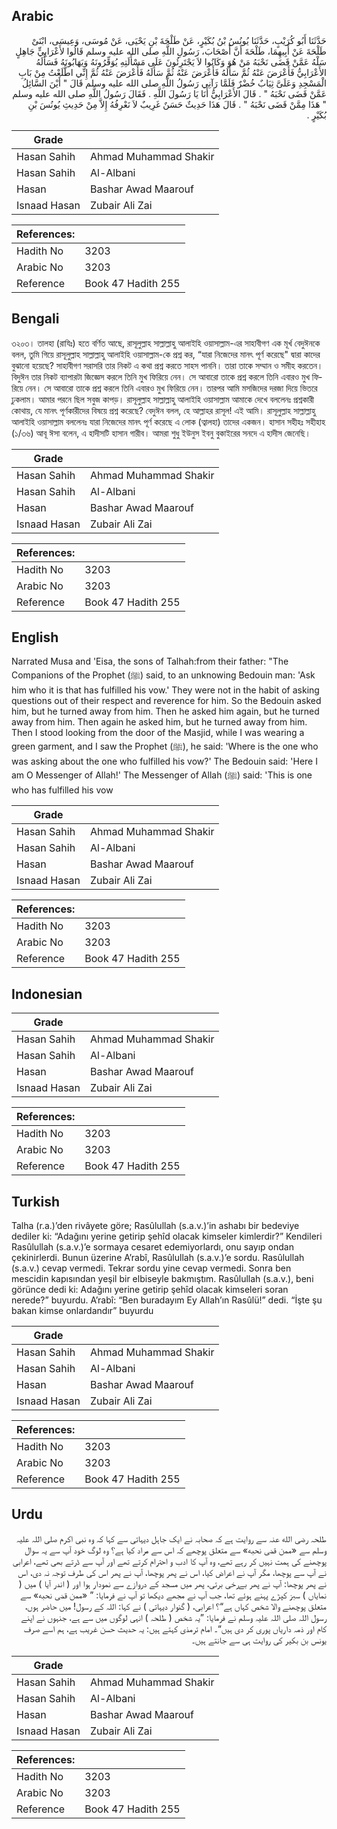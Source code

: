 ## Arabic


<div dir="rtl" lang="ar" style={{fontSize:'larger',backgroundColor:'#f8f9fa',padding:20}}>
حَدَّثَنَا أَبُو كُرَيْبٍ، حَدَّثَنَا يُونُسُ بْنُ بُكَيْرٍ، عَنْ طَلْحَةَ بْنِ يَحْيَى، عَنْ مُوسَى، وَعِيسَى، ابْنَىْ طَلْحَةَ عَنْ أَبِيهِمَا، طَلْحَةَ أَنَّ أَصْحَابَ، رَسُولِ اللَّهِ صلى الله عليه وسلم قَالُوا لأَعْرَابِيٍّ جَاهِلٍ سَلْهُ عَمَّنْ قَضَى نَحْبَهُ مَنْ هُوَ وَكَانُوا لاَ يَجْتَرِئُونَ عَلَى مَسْأَلَتِهِ يُوَقِّرُونَهُ وَيَهَابُونَهُ فَسَأَلَهُ الأَعْرَابِيُّ فَأَعْرَضَ عَنْهُ ثُمَّ سَأَلَهُ فَأَعْرَضَ عَنْهُ ثُمَّ سَأَلَهُ فَأَعْرَضَ عَنْهُ ثُمَّ إِنِّي اطَّلَعْتُ مِنْ بَابِ الْمَسْجِدِ وَعَلَىَّ ثِيَابٌ خُضْرٌ فَلَمَّا رَآنِي رَسُولُ اللَّهِ صلى الله عليه وسلم قَالَ ‏"‏ أَيْنَ السَّائِلُ عَمَّنْ قَضَى نَحْبَهُ ‏"‏ ‏.‏ قَالَ الأَعْرَابِيُّ أَنَا يَا رَسُولَ اللَّهِ ‏.‏ فَقَالَ رَسُولُ اللَّهِ صلى الله عليه وسلم ‏"‏ هَذَا مِمَّنْ قَضَى نَحْبَهُ ‏"‏ ‏.‏ قَالَ هَذَا حَدِيثٌ حَسَنٌ غَرِيبٌ لاَ نَعْرِفُهُ إِلاَّ مِنْ حَدِيثِ يُونُسَ بْنِ بُكَيْرٍ ‏.‏
</div>
<div style={{backgroundColor:'#f8f9fa',padding:20, marginBottom: 10}}><table> <thead> <tr> <th>Grade</th> <th></th> </tr> </thead> <tbody> <tr><td>Hasan Sahih</td><td>Ahmad Muhammad Shakir</td></tr><tr><td>Hasan Sahih</td><td>Al-Albani</td></tr><tr><td>Hasan</td><td>Bashar Awad Maarouf</td></tr><tr><td>Isnaad Hasan</td><td>Zubair Ali Zai</td></tr></tbody></table><table> <thead> <tr> <th>References:</th> <th></th> </tr> </thead> <tbody><tr><td>Hadith No</td><td>3203</td></tr><tr><td>Arabic No</td><td>3203</td></tr><tr><td>Reference</td><td>Book 47 Hadith 255</td></tr></tbody></table></div>

## Bengali


<div dir="ltr" lang="bn" style={{fontSize:'larger',backgroundColor:'#f8f9fa',padding:20}}>
৩২০৩। তালহা (রাযিঃ) হতে বর্ণিত আছে, রাসূলুল্লাহ সাল্লাল্লাহু আলাইহি ওয়াসাল্লাম-এর সাহাবীগণ এক মূৰ্খ বেদুঈনকে বলল, তুমি গিয়ে রাসূলুল্লাহ সাল্লাল্লাহু আলাইহি ওয়াসাল্লাম-কে প্রশ্ন কর, “যারা নিজেদের মানৎ পূর্ণ করেছে" দ্বারা কাদের বুঝানো হয়েছে? সাহাবীগণ সরাসরি তার নিকট এ কথা প্রশ্ন করতে সাহস পাননি। তারা তাকে সম্মান ও সমীহ করতেন। বিদুঈন তার নিকট ব্যাপারটা জিজ্ঞেস করলে তিনি মুখ ফিরিয়ে নেন। সে আবারো তাকে প্রশ্ন করলে তিনি এবারও মুখ ফিরিয়ে নেন। সে আবারো তাকে প্রশ্ন করলে তিনি এবারও মুখ ফিরিয়ে নেন। তারপর আমি মসজিদের দরজা দিয়ে ভিতরে ঢুকলাম। আমার পরনে ছিল সবুজ কাপড়। রাসূলুল্লাহ সাল্লাল্লাহু আলাইহি ওয়াসাল্লাম আমাকে দেখে বললেনঃ প্রশ্নকারী কোথায়, যে মানৎ পূর্ণকারীদের বিষয়ে প্রশ্ন করেছে? বেদুঈন বলল, হে আল্লাহর রাসূল! এই আমি। রাসূলুল্লাহ সাল্লাল্লাহু আলাইহি ওয়াসাল্লাম বললেনঃ যারা নিজেদের মানৎ পূর্ণ করেছে এ লোক (ত্বালহা) তাদের একজন। হাসান সহীহঃ সহীহাহ (১/৩৬) আবূ ঈসা বলেন, এ হাদীসটি হাসান গারীব। আমরা শুধু ইউনুস ইবনু বুকাইরের সনদে এ হাদীস জেনেছি।
</div>
<div style={{backgroundColor:'#f8f9fa',padding:20, marginBottom: 10}}><table> <thead> <tr> <th>Grade</th> <th></th> </tr> </thead> <tbody> <tr><td>Hasan Sahih</td><td>Ahmad Muhammad Shakir</td></tr><tr><td>Hasan Sahih</td><td>Al-Albani</td></tr><tr><td>Hasan</td><td>Bashar Awad Maarouf</td></tr><tr><td>Isnaad Hasan</td><td>Zubair Ali Zai</td></tr></tbody></table><table> <thead> <tr> <th>References:</th> <th></th> </tr> </thead> <tbody><tr><td>Hadith No</td><td>3203</td></tr><tr><td>Arabic No</td><td>3203</td></tr><tr><td>Reference</td><td>Book 47 Hadith 255</td></tr></tbody></table></div>

## English


<div dir="ltr" lang="en" style={{fontSize:'larger',backgroundColor:'#f8f9fa',padding:20}}>
Narrated Musa and 'Eisa, the sons of Talhah:from their father: "The Companions of the Prophet (ﷺ) said, to an unknowing Bedouin man: 'Ask him who it is that has fulfilled his vow.' They were not in the habit of asking questions out of their respect and reverence for him. So the Bedouin asked him, but he turned away from him. Then he asked him again, but he turned away from him. Then again he asked him, but he turned away from him. Then I stood looking from the door of the Masjid, while I was wearing a green garment, and I saw the Prophet (ﷺ), he said: 'Where is the one who was asking about the one who fulfilled his vow?' The Bedouin said: 'Here I am O Messenger of Allah!' The Messenger of Allah (ﷺ) said: 'This is one who has fulfilled his vow
</div>
<div style={{backgroundColor:'#f8f9fa',padding:20, marginBottom: 10}}><table> <thead> <tr> <th>Grade</th> <th></th> </tr> </thead> <tbody> <tr><td>Hasan Sahih</td><td>Ahmad Muhammad Shakir</td></tr><tr><td>Hasan Sahih</td><td>Al-Albani</td></tr><tr><td>Hasan</td><td>Bashar Awad Maarouf</td></tr><tr><td>Isnaad Hasan</td><td>Zubair Ali Zai</td></tr></tbody></table><table> <thead> <tr> <th>References:</th> <th></th> </tr> </thead> <tbody><tr><td>Hadith No</td><td>3203</td></tr><tr><td>Arabic No</td><td>3203</td></tr><tr><td>Reference</td><td>Book 47 Hadith 255</td></tr></tbody></table></div>

## Indonesian


<div dir="ltr" lang="id" style={{fontSize:'larger',backgroundColor:'#f8f9fa',padding:20}}>

</div>
<div style={{backgroundColor:'#f8f9fa',padding:20, marginBottom: 10}}><table> <thead> <tr> <th>Grade</th> <th></th> </tr> </thead> <tbody> <tr><td>Hasan Sahih</td><td>Ahmad Muhammad Shakir</td></tr><tr><td>Hasan Sahih</td><td>Al-Albani</td></tr><tr><td>Hasan</td><td>Bashar Awad Maarouf</td></tr><tr><td>Isnaad Hasan</td><td>Zubair Ali Zai</td></tr></tbody></table><table> <thead> <tr> <th>References:</th> <th></th> </tr> </thead> <tbody><tr><td>Hadith No</td><td>3203</td></tr><tr><td>Arabic No</td><td>3203</td></tr><tr><td>Reference</td><td>Book 47 Hadith 255</td></tr></tbody></table></div>

## Turkish


<div dir="ltr" lang="tr" style={{fontSize:'larger',backgroundColor:'#f8f9fa',padding:20}}>
Talha (r.a.)’den rivâyete göre; Rasûlullah (s.a.v.)’in ashabı bir bedeviye dediler ki: “Adağını yerine getirip şehîd olacak kimseler kimlerdir?” Kendileri Rasûlullah (s.a.v.)’e sormaya cesaret edemiyorlardı, onu sayıp ondan çekinirlerdi. Bunun üzerine A’rabî, Rasûlullah (s.a.v.)’e sordu. Rasûlullah (s.a.v.) cevap vermedi. Tekrar sordu yine cevap vermedi. Sonra ben mescidin kapısından yeşil bir elbiseyle bakmıştım. Rasûlullah (s.a.v.), beni görünce dedi ki: Adağını yerine getirip şehîd olacak kimseleri soran nerede?” buyurdu. A’rabî: “Ben buradayım Ey Allah’ın Rasûlü!” dedi. “İşte şu bakan kimse onlardandır” buyurdu
</div>
<div style={{backgroundColor:'#f8f9fa',padding:20, marginBottom: 10}}><table> <thead> <tr> <th>Grade</th> <th></th> </tr> </thead> <tbody> <tr><td>Hasan Sahih</td><td>Ahmad Muhammad Shakir</td></tr><tr><td>Hasan Sahih</td><td>Al-Albani</td></tr><tr><td>Hasan</td><td>Bashar Awad Maarouf</td></tr><tr><td>Isnaad Hasan</td><td>Zubair Ali Zai</td></tr></tbody></table><table> <thead> <tr> <th>References:</th> <th></th> </tr> </thead> <tbody><tr><td>Hadith No</td><td>3203</td></tr><tr><td>Arabic No</td><td>3203</td></tr><tr><td>Reference</td><td>Book 47 Hadith 255</td></tr></tbody></table></div>

## Urdu


<div dir="rtl" lang="ur" style={{fontSize:'larger',backgroundColor:'#f8f9fa',padding:20}}>
طلحہ رضی الله عنہ سے روایت ہے کہ صحابہ نے ایک جاہل دیہاتی سے کہا کہ وہ نبی اکرم صلی اللہ علیہ وسلم سے «ممن قضى نحبه» سے متعلق پوچھے کہ اس سے مراد کیا ہے؟ وہ لوگ خود آپ سے یہ سوال پوچھنے کی ہمت نہیں کر رہے تھے، وہ آپ کا ادب و احترام کرتے تھے اور آپ سے ڈرتے بھی تھے، اعرابی نے آپ سے پوچھا، مگر آپ نے اعراض کیا، اس نے پھر پوچھا، آپ نے پھر اس کی طرف توجہ نہ دی، اس نے پھر پوچھا: آپ نے پھر بےرخی برتی، پھر میں مسجد کے دروازے سے نمودار ہوا اور ( اندر آیا ) میں ( نمایاں ) سبز کپڑے پہنے ہوئے تھا، جب آپ نے مجھے دیکھا تو آپ نے فرمایا: ” «ممن قضى نحبه» سے متعلق پوچھنے والا شخص کہاں ہے“؟ اعرابی، ( گنوار دیہاتی ) نے کہا: اللہ کے رسول! میں حاضر ہوں، رسول اللہ صلی اللہ علیہ وسلم نے فرمایا: ”یہ شخص ( طلحہ ) انہی لوگوں میں سے ہے، جنہوں نے اپنے کام اور ذمہ داریاں پوری کر دی ہیں“۔ امام ترمذی کہتے ہیں: یہ حدیث حسن غریب ہے، ہم اسے صرف یونس بن بکیر کی روایت ہی سے جانتے ہیں۔
</div>
<div style={{backgroundColor:'#f8f9fa',padding:20, marginBottom: 10}}><table> <thead> <tr> <th>Grade</th> <th></th> </tr> </thead> <tbody> <tr><td>Hasan Sahih</td><td>Ahmad Muhammad Shakir</td></tr><tr><td>Hasan Sahih</td><td>Al-Albani</td></tr><tr><td>Hasan</td><td>Bashar Awad Maarouf</td></tr><tr><td>Isnaad Hasan</td><td>Zubair Ali Zai</td></tr></tbody></table><table> <thead> <tr> <th>References:</th> <th></th> </tr> </thead> <tbody><tr><td>Hadith No</td><td>3203</td></tr><tr><td>Arabic No</td><td>3203</td></tr><tr><td>Reference</td><td>Book 47 Hadith 255</td></tr></tbody></table></div>